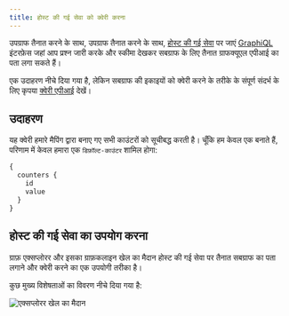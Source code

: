 ```yaml
---
title: होस्ट की गई सेवा को क्वेरी करना
---
```


उपग्राफ तैनात करने के साथ, उपग्राफ तैनात करने के साथ, [होस्ट की गई सेवा](https://thegraph.com/hosted-service/) पर जाएं [GraphiQL](https://github.com/graphql/graphiql) इंटरफ़ेस जहां आप प्रश्न जारी करके और स्कीमा देखकर सबग्राफ के लिए तैनात ग्राफक्यूएल एपीआई का पता लगा सकते हैं।

एक उदाहरण नीचे दिया गया है, लेकिन सबग्राफ की इकाइयों को क्वेरी करने के तरीके के संपूर्ण संदर्भ के लिए कृपया [क्वेरी एपीआई](/querying/graphql-api) देखें।

## उदाहरण

यह क्वेरी हमारे मैपिंग द्वारा बनाए गए सभी काउंटरों को सूचीबद्ध करती है। चूँकि हम केवल एक बनाते हैं, परिणाम में केवल हमारा एक `डिफ़ॉल्ट-काउंटर` शामिल होगा:

```graphql
{
  counters {
    id
    value
  }
}
```

## होस्ट की गई सेवा का उपयोग करना

ग्राफ़ एक्सप्लोरर और इसका ग्राफ़कलाइन खेल का मैदान होस्ट की गई सेवा पर तैनात सबग्राफ का पता लगाने और क्वेरी करने का एक उपयोगी तरीका है।

कुछ मुख्य विशेषताओं का विवरण नीचे दिया गया है:

![एक्सप्लोरर खेल का मैदान](/img/explorer-playground.png)
